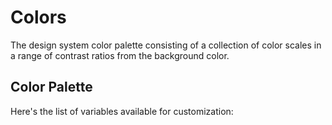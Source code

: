 
<Meta title="System/Colors" />

# Colors

The design system color palette consisting of a collection of color scales in a range of contrast ratios from the background color.

## Color Palette

Here's the list of variables available for customization:

<ColorPalette>
  <ColorItem
    className="bg-gray-50"
    title="background"
    subtitle="Default background color of <body />...etc"
    colors={{
      background: 'hsl(var(--background))',
      foreground: 'hsl(var(--foreground))',
    }}
  />
  <ColorItem
    title="muted"
    subtitle="Muted backgrounds such as <TabsList />, <Skeleton /> and <Switch />"
    colors={{
      DEFAULT: 'hsl(var(--muted))',
      foreground: 'hsl(var(--muted-foreground))',
    }}
  />
  <ColorItem
    title="card"
    subtitle="Background color for <Card />"
    colors={{
      DEFAULT: 'hsl(var(--card))',
      foreground: 'hsl(var(--card-foreground))',
    }}
  />
  <ColorItem
    title="popover"
    subtitle="Background color for popovers such as <DropdownMenu />, <HoverCard />, <Popover />"
    colors={{
      DEFAULT: 'hsl(var(--popover))',
      foreground: 'hsl(var(--popover-foreground))',
    }}
  />
  <ColorItem title="border" subtitle="Default border color" colors={{ border: 'hsl(var(--border))' }} />
  <ColorItem
    title="input"
    subtitle="Border color for inputs such as <Input />, <Select />, <Textarea />"
    colors={{ input: 'hsl(var(--input))' }}
  />
  <ColorItem
    title="primary"
    subtitle="Primary colors for <Button />"
    colors={{
      DEFAULT: 'hsl(var(--primary))',
      soft: 'hsl(var(--primary-soft))',
      foreground: 'hsl(var(--primary-foreground))',
    }}
  />
  <ColorItem
    title="secondary"
    subtitle="Secondary colors for <Button />"
    colors={{
      DEFAULT: 'hsl(var(--secondary))',
      soft: 'hsl(var(--secondary-soft))',
      foreground: 'hsl(var(--secondary-foreground))',
    }}
  />
  <ColorItem
    title="accent"
    subtitle="Used for accents such as hover effects on <DropdownMenuItem>, <SelectItem>...etc"
    colors={{
      DEFAULT: 'hsl(var(--accent))',
      soft: 'hsl(var(--accent-soft))',
      foreground: 'hsl(var(--accent-foreground))',
    }}
  />
  <ColorItem
    title="info"
    subtitle="Used for info actions such as <Button variant='solid' color='info'>, <Badge variant='info'>...etc"
    colors={{
      DEFAULT: 'hsl(var(--info))',
      soft: 'hsl(var(--info-soft))',
      foreground: 'hsl(var(--info-foreground))',
    }}
  />
  <ColorItem
    title="warning"
    subtitle="Used for warning actions such as <Button variant='solid' color='warning'>, <Badge variant='warning'>...etc"
    colors={{
      DEFAULT: 'hsl(var(--warning))',
      soft: 'hsl(var(--warning-soft))',
      foreground: 'hsl(var(--warning-foreground))',
    }}
  />
  <ColorItem
    title="success"
    subtitle="Used for success actions such as <Button variant='solid' color='success'>, <Badge variant='success'>...etc"
    colors={{
      DEFAULT: 'hsl(var(--success))',
      soft: 'hsl(var(--success-soft))',
      foreground: 'hsl(var(--success-foreground))',
    }}
  />
  <ColorItem
    title="danger"
    subtitle="Used for danger actions such as <Button variant='solid' color='danger'>, <Badge variant='danger'>...etc"
    colors={{
      DEFAULT: 'hsl(var(--danger))',
      soft: 'hsl(var(--danger-soft))',
      foreground: 'hsl(var(--danger-foreground))',
    }}
  />
  <ColorItem title="ring" subtitle="Used for focus ring" colors={{ ring: 'hsl(var(--ring))' }} />
</ColorPalette>
